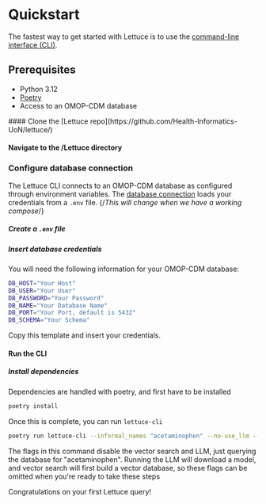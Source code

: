 
# Quickstart
The fastest way to get started with Lettuce is to use the [command-line interface (CLI)](/api_reference/cli).

## Prerequisites
- Python 3.12
- [Poetry](https://python-poetry.org/)
- Access to an OMOP-CDM database

<Steps>
#### Clone the [Lettuce repo](https://github.com/Health-Informatics-UoN/lettuce/)

#### Navigate to the /Lettuce directory

### Configure database connection
The Lettuce CLI connects to an OMOP-CDM database as configured through environment variables. 
The [database connection](/api_reference/omop/OMOP_match) loads your credentials from a `.env` file. {/*This will change when we have a working compose*/}

##### Create a `.env` file

##### Insert database credentials
You will need the following information for your OMOP-CDM database:

```sh copy
DB_HOST="Your Host"
DB_USER="Your User"
DB_PASSWORD="Your Password"
DB_NAME="Your Database Name"
DB_PORT="Your Port, default is 5432"
DB_SCHEMA="Your Schema"
```

Copy this template and insert your credentials.

#### Run the CLI

##### Install dependencies
Dependencies are handled with poetry, and first have to be installed

```sh
poetry install
```

Once this is complete, you can run `lettuce-cli`

```sh
poetry run lettuce-cli --informal_names "acetaminophen" --no-use_llm --no-vector_search
```

The flags in this command disable the vector search and LLM, just querying the database for "acetaminophen".
Running the LLM will download a model, and vector search will first build a vector database, so these flags can be omitted when you're ready to take these steps
</Steps>

<Callout emoji="🥬">
Congratulations on your first Lettuce query!
</Callout>
